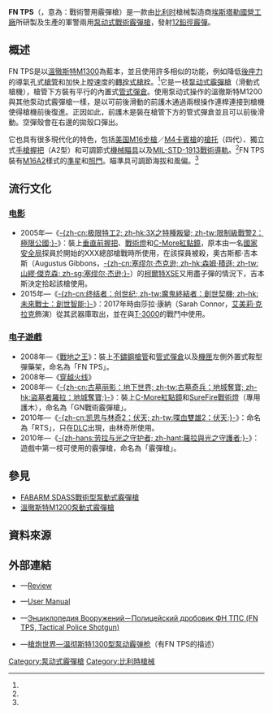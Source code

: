 {{noteTA
|G1=軍事
|G2=長度單位
|G3=Firearms
}}
{{Infobox Weapon
|name= FN TPS
|image= File:Fusilier Commando de l’Air et un membre de l'USAF sur l'aéroport de Kandahar.JPG
|image_size= 300px
|caption= 攜帶FN TPS泵動式霰彈槍的[[法國空軍燧發槍團突擊隊|法國空軍燧發槍團突擊隊]]士兵（右）
|origin= {{flagcountry|Belgium}}
|type= [[泵动式|泵动式]][[鎮暴霰彈槍|戰術]][[霰彈槍|霰彈槍]]
<!-- Type selection -->
|is_ranged= yes
|is_bladed= 
|is_explosive= 
|is_artillery= 
|is_vehicle= 
|is_missile= 
|is_UK= 
<!-- Service history -->
|service= 
|used_by= 
|wars= 
<!-- Production history -->
|designer= [[埃斯塔勒國營工廠|國營埃斯塔勒]]（{{Lang|en|Fabrique Nationale de Herstal}}，FN）
|design_date= 
|manufacturer= 國營赫斯塔爾（{{Lang|en|Fabrique Nationale de Herstal}}，FN）
|unit_cost= 
|production_date= 1995年—？
|number= 
|variants= <div class="NavFrame collapsed" style="color: black; background-color: #FFFFFF; margin: 0 auto; padding: 0 10px; text-align: left;"><div class="NavHead" style="background-color: #FFFFFF; margin: 0 auto; padding: 0 10px; font-weight:normal;"></div><div class="NavContent" style="background-color: #FFFFFF; margin: 0 auto; padding: 0 10px;">
* ''TPS伸縮式槍托型''<ref name=GDB>{{cite book|last=Wagner|first=Scott W.|title=Gun Digest Book of The Tactical Shotgun|year=2011|publisher=Gun Digest Books, 2011|isbn=1440218951|pages=205}}</ref>
* ''TPS固定式槍托''<ref name=GDB/>
</div>
</div>
<!-- General specifications -->
|spec_label= 
|weight= <div class="NavFrame collapsed" style="color: black; background-color: #FFFFFF; margin: 0 auto; padding: 0 10px; text-align: left;"><div class="NavHead" style="background-color: #FFFFFF; margin: 0 auto; padding: 0 10px; font-weight:normal;"></div><div class="NavContent" style="background-color: #FFFFFF; margin: 0 auto; padding: 0 10px;">
* ''TPS伸縮式槍托''：2.72[[千克|千克]]（6[[磅|磅]]）<ref name=GDB/>
* ''TPS固定式槍托''：2.95公斤（6.5磅）<ref name=GDB/>
</div>
</div>
|length= <div class="NavFrame collapsed" style="color: black; background-color: #FFFFFF; margin: 0 auto; padding: 0 10px; text-align: left;"><div class="NavHead" style="background-color: #FFFFFF; margin: 0 auto; padding: 0 10px; font-weight:normal;"></div><div class="NavContent" style="background-color: #FFFFFF; margin: 0 auto; padding: 0 10px;">
* ''TPS伸縮式槍托''：{{convert|889|mm}}<ref name=GDB/>
* ''TPS固定式槍托''：{{convert|1,009.65|mm}}<ref name=GDB/>
</div>
</div>
|part_length= <div class="NavFrame collapsed" style="color: black; background-color: #FFFFFF; margin: 0 auto; padding: 0 10px; text-align: left;"><div class="NavHead" style="background-color: #FFFFFF; margin: 0 auto; padding: 0 10px; font-weight:normal;"></div><div class="NavContent" style="background-color: #FFFFFF; margin: 0 auto; padding: 0 10px;">
* {{convert|457.2|mm}}<ref name=GDB/>
* {{convert|355.6|mm}}
</div>
</div>
|width= 
|height= 
|diameter= 
|crew= 
<!-- Ranged weapon specifications --> 
|cartridge= [[霰彈|12鉛徑霰彈]]<ref name=MSE>{{cite web|title=HARDWARE - Fabrique Nationale Tactical Police Shotgun|url=http://www.eliteshooters.com/articles/tactical-shotgun.html|publisher=Manhattan Shooting Excursions|accessdate=2012-12-23|archivedate=2005-10-13|archiveurl=https://web.archive.org/web/20051013093004/http://www.eliteshooters.com/articles/tactical-shotgun.html|deadurl=yes}}</ref> 
|caliber= <div class="NavFrame collapsed" style="color: black; background-color: #FFFFFF; margin: 0 auto; padding: 0 10px; text-align: left;"><div class="NavHead" style="background-color: #FFFFFF; margin: 0 auto; padding: 0 10px; font-weight:normal;"></div><div class="NavContent" style="background-color: #FFFFFF; margin: 0 auto; padding: 0 10px;">
* 18.53×69.85毫米（.12×2.75英吋）
* 18.53×76.2毫米（.12×3英吋）<ref name=MSE/>
</div>
</div>
|barrels= 1根，導氣孔式槍管，[[滑膛槍炮|滑膛]]
|action= <div class="NavFrame collapsed" style="color: black; background-color: #FFFFFF; margin: 0 auto; padding: 0 10px; text-align: left;"><div class="NavHead" style="background-color: #FFFFFF; margin: 0 auto; padding: 0 10px; font-weight:normal;"></div><div class="NavContent" style="background-color: #FFFFFF; margin: 0 auto; padding: 0 10px;">
* [[泵动式|泵动式]]<ref name=MSE/>
* [[轉拴式槍栓|轉拴式槍栓]]
</div>
</div>
|mode= {{Link-en|連發步槍|repeating rifle|連發}}
|rate= 
|velocity= 
|energy= 
|range= 
|max_range= 
|feed= <div class="NavFrame collapsed" style="color: black; background-color: #FFFFFF; margin: 0 auto; padding: 0 10px; text-align: left;"><div class="NavHead" style="background-color: #FFFFFF; margin: 0 auto; padding: 0 10px; font-weight:normal;"></div><div class="NavContent" style="background-color: #FFFFFF; margin: 0 auto; padding: 0 10px;">
* 18英吋槍管型：7＋1發內置式[[彈匣#管式彈倉|管式彈倉]]<ref name=MSE/>
* 14英吋槍管型：4＋1發內置式管式彈倉
</div>
</div>
|sights= <div class="NavFrame collapsed" style="color: black; background-color: #FFFFFF; margin: 0 auto; padding: 0 10px; text-align: left;"><div class="NavHead" style="background-color: #FFFFFF; margin: 0 auto; padding: 0 10px; font-weight:normal;"></div><div class="NavContent" style="background-color: #FFFFFF; margin: 0 auto; padding: 0 10px;">
* [[機械瞄具|機械瞄具]]：[[M16突擊步槍#M16A2|M16A2]]樣式的[[照準器|準星]]和[[照門|照門]]<ref name=Manual>{{cite web|title=Owner's Manual|url=http://www.fnhusa.com/files/2213/4512/7065/2004TPS_OM.pdf|publisher=FN Herstal|accessdate=2012-12-23|deadurl=yes|archiveurl=https://web.archive.org/web/20121225061623/http://www.fnhusa.com/files/2213/4512/7065/2004TPS_OM.pdf|archivedate=2012-12-25}}</ref>
* [[機匣|機匣]]頂部的[[皮卡汀尼導軌|MIL-STD-1913戰術導軌]]上安裝[[瞄準镜|光學瞄準鏡]]、[[紅點鏡|紅點鏡／反射式瞄準鏡]]、[[全像武器照準器|全息瞄準鏡]]、[[夜視鏡|夜視鏡]]或[[熱成像儀|熱成像儀]]（可拆卸）
</div>
</div>
<!-- 火炮規格 -->
|breech= 
|recoil= 
|carriage= 
|elevation= 
|traverse= 
<!-- 刃器規格 --> 
|blade_type= 
|hilt_type= 
|sheath_type= 
|head_type= 
|haft_type= 
<!-- 爆炸物內填炸藥規格 --> 
|filling= 
|filling_weight= 
|detonation= 
|yield= 
<!-- 車輛/飛彈規格 -->
|armour= 
|primary_armament= 
|secondary_arament= 
|engine= 
|engine_power= 
|transmission= 
|payload_capacity= 
|fuel_capacity= 
|pw_ratio= 
|suspension= 
|clearance= 
|vehicle_range= 
|speed= 
|guidance= 
|steering= 
<!-- Missiles only -->
|wingspan= 
|propellant= 
|ceiling= 
|altitude= 
|depth= 
|boost= 
|accuracy= 
|launch_platform= 
|transport= 
}}

'''FN TPS'''（{{Lang-en|'''''T'''actical '''P'''olice '''S'''hotgun''}}，意為：戰術警用霰彈槍）是一款由[[比利时|比利时]]槍械製造商[[埃斯塔勒|埃斯塔勒]][[埃斯塔勒國營工廠|國營工廠]]所研製及生產的軍警兩用[[泵动式|泵动式]][[鎮暴霰彈槍|戰術]][[霰彈槍|霰彈槍]]，發射[[霰彈|12鉛徑霰彈]]。

== 概述 ==
FN TPS是以[[溫徹斯特M1200泵動式霰彈槍|溫徹斯特M1300]]為藍本，並且使用許多相似的功能，例如降低[[後座力|後座力]]的導氣孔式[[槍管|槍管]]和加快上膛速度的[[轉拴式槍栓|轉拴式槍栓]]。<ref name=MSE/>它是一枝[[泵动式|泵动式]][[霰彈槍|霰彈槍]]（滑動式槍機），槍管下方裝有平行的內置式[[彈匣#管式彈倉|管式彈倉]]。使用泵动式操作的溫徹斯特M1200與其他泵动式霰彈槍一樣，是以可前後滑動的前護木通過兩根操作連桿連接到槍機使得槍機前後復進。正因如此，前護木是裝在槍管下方的管式彈倉並且可以前後滑動。空彈殼會在右邊的拋殼口彈出。

它也具有很多現代化的特色，包括[[美国|美国]][[M16突擊步槍|M16步槍]]／[[M4卡賓槍|M4卡賓槍]]的{{Link-en|伸縮式槍托|Telescoping stock|可伸縮調節式}}[[槍托|槍托]]（四代）、獨立式[[手槍握把|手槍握把]]（A2型）和可調節式[[機械瞄具|機械瞄具]]以及[[皮卡汀尼導軌|MIL-STD-1913戰術導軌]]。<ref name=MSE/>FN TPS裝有[[M16突擊步槍#M16A2|M16A2]]樣式的[[照準器|準星]]和[[照門|照門]]。瞄準具可調節海拔和風偏。<ref name=Manual/>

== 流行文化 ==
=== [[电影|电影]] ===
* 2005年—《[[极限特工2|-{zh-cn:极限特工2; zh-hk:3X之特種叛變; zh-tw:限制級戰警2：極限公國;}-]]》：裝上[[輔助握把|垂直前握把]]、[[戰術燈|戰術燈]]和[[C-More系統|C-More]][[紅點鏡|紅點鏡]]，原本由一名[[美国国家安全局|國家安全局]]探員於開始的XXX總部槍戰時所使用，在該探員被殺，奧古斯都·吉本斯（Augustus Gibbons，[[森姆·L·積遜|-{zh-cn:塞缪尔·杰克逊; zh-hk:森姆·積遜; zh-tw:山繆·傑克森; zh-sg:塞缪尔·杰逊;}-]]）的[[柯爾特XSE手槍|柯爾特XSE]]又用盡子彈的情況下，吉本斯決定拾起該槍使用。
* 2015年—《[[终结者：创世纪|-{zh-cn:终结者：创世纪; zh-tw:魔鬼終結者：創世契機; zh-hk:未來戰士：創世智能;}-]]》：2017年時由莎拉·康納（Sarah Connor，[[艾美莉·克拉克|艾美莉·克拉克]]飾演）從其武器庫取出，並在與[[T-3000|T-3000]]的戰鬥中使用。

=== [[电子遊戲|电子遊戲]] ===
* 2008年—《[[戰地之王|戰地之王]]》：裝上[[不鏽鋼|不鏽鋼]][[槍管|槍管]]和[[彈匣#管式彈倉|管式彈倉]]以及[[機匣|機匣]]左側外置式鞍型彈藥架，命名為「FN TPS」。
* 2008年—《[[穿越火线|穿越火线]]》
* 2008年—《[[古墓丽影：地下世界|-{zh-cn:古墓丽影：地下世界; zh-tw:古墓奇兵：地城奪寶; zh-hk:盜墓者羅拉：地城奪寶;}-]]》：裝上[[C-More系統|C-More]][[紅點鏡|紅點鏡]]和[[SureFire|SureFire]][[戰術燈|戰術燈]]（專用護木），命名為「GN戰術霰彈槍」。
* 2010年—《[[凯恩与林奇2：伏天|-{zh-cn:凯恩与林奇2：伏天; zh-tw:喋血雙雄2：伏天;}-]]》：命名為「RTS」，只在[[追加下载内容|DLC]]出現，由林奇所使用。
* 2010年—《[[劳拉与光之守护者|-{zh-hans:劳拉与光之守护者; zh-hant:羅拉與光之守護者;}-]]》：遊戲中第一枝可使用的霰彈槍，命名為「霰彈槍」。

== 參見 ==
* [[FABARM_SDASS戰術型泵動式霰彈槍|FABARM SDASS戰術型泵動式霰彈槍]]
* [[溫徹斯特M1200泵動式霰彈槍|溫徹斯特M1200泵動式霰彈槍]]

== 資料來源 ==
<div class="references-small">
<references />
</div>

== 外部連結 ==
{{Commons category|FN TPS}}
* {{en icon}}—[https://web.archive.org/web/20051013093004/http://www.eliteshooters.com/articles/tactical-shotgun.html Review]
* {{en icon}}—[https://web.archive.org/web/20121225061623/http://www.fnhusa.com/files/2213/4512/7065/2004TPS_OM.pdf User Manual]
* {{ru icon}}—[http://gunsite.narod.ru/fn_tps.htm Энциклопедия Вооружений－Полицейский дробовик ФН ТПС (FN TPS, Tactical Police Shotgun)]{{Wayback|url=http://gunsite.narod.ru/fn_tps.htm |date=20140626091501 }}
* {{zh-hans icon}}—[http://pewpewpew.work/usa/win/1300/1300.htm 槍炮世界—温彻斯特1300型泵动霰弹枪]{{Wayback|url=http://pewpewpew.work/usa/win/1300/1300.htm |date=20200605151915 }}（有FN TPS的描述）

{{FN Herstal firearms}}

[[Category:泵动式霰彈槍|Category:泵动式霰彈槍]]
[[Category:比利時槍械|Category:比利時槍械]]